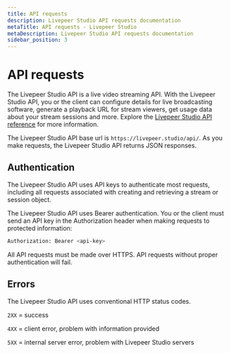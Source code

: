 ```yaml
---
title: API requests
description: Livepeer Studio API requests documentation
metaTitle: API requests - Livepeer Studio
metaDescription: Livepeer Studio API requests documentation
sidebar_position: 3
---
```


# API requests

The Livepeer Studio API is a live video streaming API. With the Livepeer Studio API,
you or the client can configure details for live broadcasting software, generate
a playback URL for stream viewers, get usage data about your stream sessions and
more. Explore the [Livepeer Studio API reference](/references) for more
information.

The Livepeer Studio API base url is `https://livepeer.studio/api/`. As you make
requests, the Livepeer Studio API returns JSON responses.

## Authentication

The Livepeer Studio API uses API keys to authenticate most requests, including all
requests associated with creating and retrieving a stream or session object.

The Livepeer Studio API uses Bearer authentication. You or the client must send an
API key in the Authorization header when making requests to protected
information:

```bash
Authorization: Bearer <api-key>
```

All API requests must be made over HTTPS. API requests without proper
authentication will fail.

## Errors

The Livepeer Studio API uses conventional HTTP status codes.

`2XX` = success

`4XX` = client error, problem with information provided

`5XX` = internal server error, problem with Livepeer Studio servers
